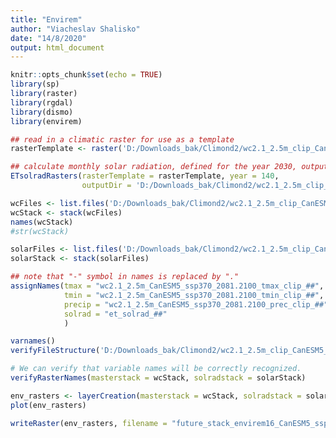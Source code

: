 ---
title: "Envirem"
author: "Viacheslav Shalisko"
date: "14/8/2020"
output: html_document
---

```{r setup, include=FALSE}
knitr::opts_chunk$set(echo = TRUE)
library(sp)
library(raster)
library(rgdal)
library(dismo)
library(envirem)

```

```{r}
## read in a climatic raster for use as a template
rasterTemplate <- raster('D:/Downloads_bak/Climond2/wc2.1_2.5m_clip_CanESM5_ssp370_2081-2100/wc2.1_2.5m_CanESM5_ssp370_2081-2100_tmax_clip_01.tif')

## calculate monthly solar radiation, defined for the year 2030, output to the current directory
ETsolradRasters(rasterTemplate = rasterTemplate, year = 140, 
                outputDir = 'D:/Downloads_bak/Climond2/wc2.1_2.5m_clip_CanESM5_ssp370_2081-2100/', overwrite = TRUE)
```

```{r}
wcFiles <- list.files('D:/Downloads_bak/Climond2/wc2.1_2.5m_clip_CanESM5_ssp370_2081-2100/', pattern = 'wc2.1_2.5m', full.names = TRUE)
wcStack <- stack(wcFiles)
names(wcStack)
#str(wcStack)

solarFiles <- list.files('D:/Downloads_bak/Climond2/wc2.1_2.5m_clip_CanESM5_ssp370_2081-2100/', pattern = 'et_solrad', full.names = TRUE)
solarStack <- stack(solarFiles)
```


```{r}
## note that "-" symbol in names is replaced by "."
assignNames(tmax = "wc2.1_2.5m_CanESM5_ssp370_2081.2100_tmax_clip_##",
            tmin = "wc2.1_2.5m_CanESM5_ssp370_2081.2100_tmin_clip_##",
            precip = "wc2.1_2.5m_CanESM5_ssp370_2081.2100_prec_clip_##",
            solrad = "et_solrad_##"
            )

varnames()
verifyFileStructure('D:/Downloads_bak/Climond2/wc2.1_2.5m_clip_CanESM5_ssp370_2081-2100/', returnFileNames = FALSE)

# We can verify that variable names will be correctly recognized.
verifyRasterNames(masterstack = wcStack, solradstack = solarStack)
```

```{r}

env_rasters <- layerCreation(masterstack = wcStack, solradstack = solarStack, var = 'all')
plot(env_rasters)

writeRaster(env_rasters, filename = "future_stack_envirem16_CanESM5_ssp370_2081-2100.tif", datatype = "FLT4S",format = "GTiff", overwrite = TRUE) 

```

